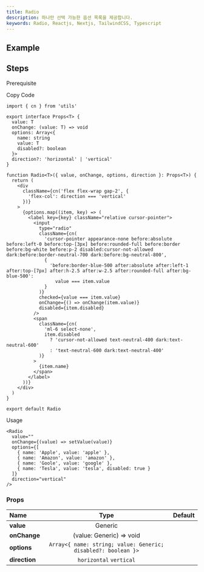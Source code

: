 ```yaml
---
title: Radio
description: 하나만 선택 가능한 옵션 목록을 제공합니다.
keywords: Radio, Reactjs, Nextjs, TailwindCSS, Typescript
---
```


## Example

<Storybook url="https://workshop.dongwook.kim/?path=/docs/components-radio-v1--docs" />

## Steps

<Steps>

<Step>Prerequisite</Step>

<Blocks>
  <LinkBlock icon="utils" name="cn" slug="/utils/cn" />
</Blocks>

<Step>Copy Code</Step>

```tsx title="components/Radio/index.tsx"
import { cn } from 'utils'

export interface Props<T> {
  value: T
  onChange: (value: T) => void
  options: Array<{
    name: string
    value: T
    disabled?: boolean
  }>
  direction?: 'horizontal' | 'vertical'
}

function Radio<T>({ value, onChange, options, direction }: Props<T>) {
  return (
    <div
      className={cn('flex flex-wrap gap-2', {
        'flex-col': direction === 'vertical'
      })}
    >
      {options.map((item, key) => (
        <label key={key} className="relative cursor-pointer">
          <input
            type="radio"
            className={cn(
              'cursor-pointer appearance-none before:absolute before:left-0 before:top-[3px] before:rounded-full before:border before:bg-white before:p-2 disabled:cursor-not-allowed dark:before:border-neutral-700 dark:before:bg-neutral-800',
              {
                'before:border-blue-500 after:absolute after:left-1 after:top-[7px] after:h-2.5 after:w-2.5 after:rounded-full after:bg-blue-500':
                  value === item.value
              }
            )}
            checked={value === item.value}
            onChange={() => onChange(item.value)}
            disabled={item.disabled}
          />
          <span
            className={cn(
              'ml-6 select-none',
              item.disabled
                ? 'cursor-not-allowed text-neutral-400 dark:text-neutral-600'
                : 'text-neutral-600 dark:text-neutral-400'
            )}
          >
            {item.name}
          </span>
        </label>
      ))}
    </div>
  )
}

export default Radio
```

<Step>Usage</Step>

```tsx
<Radio
  value=""
  onChange={(value) => setValue(value)}
  options={[
    { name: 'Apple', value: 'apple' },
    { name: 'Amazon', value: 'amazon' },
    { name: 'Goole', value: 'google' },
    { name: 'Tesla', value: 'tesla', disabled: true }
  ]}
  direction="vertical"
/>
```

</Steps>

### Props

| Name                     |                             Type                              | Default |
| :----------------------- | :-----------------------------------------------------------: | :-----: |
| **value**<Required />    |                            Generic                            |         |
| **onChange**<Required /> |                   (value: Generic) => void                    |         |
| **options**<Required />  | `Array<{ name: string; value: Generic; disabled?: boolean }>` |         |
| **direction**            |                    `horizontal` `vertical`                    |         |
